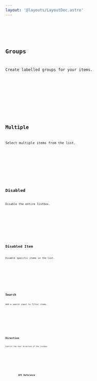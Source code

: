 ```yaml
---
layout: '@layouts/LayoutDoc.astro'
---
```










<Preview client:load>
	<Fragment slot="preview">
		<Default client:visible />
	</Fragment>
	<Fragment slot="code">
		<Code code={DefaultRaw} lang="tsx" />
	</Fragment>
</Preview>

## Groups

Create labelled groups for your items.

<Preview client:load>
	<Fragment slot="preview">
		<Group client:visible />
	</Fragment>
	<Fragment slot="code">
		<Code code={GroupRaw} lang="tsx" />
	</Fragment>
</Preview>

## Multiple

Select multiple items from the list.

<Preview client:load>
	<Fragment slot="preview">
		<Multiple client:visible />
	</Fragment>
	<Fragment slot="code">
		<Code code={MultipleRaw} lang="tsx" />
	</Fragment>
</Preview>

## Disabled

Disable the entire listbox.

<Preview client:load>
	<Fragment slot="preview">
		<Disabled client:visible />
	</Fragment>
	<Fragment slot="code">
		<Code code={DisabledRaw} lang="tsx" />
	</Fragment>
</Preview>

## Disabled Item

Disable specific items in the list.

<Preview client:load>
	<Fragment slot="preview">
		<DisabledItem client:visible />
	</Fragment>
	<Fragment slot="code">
		<Code code={DisabledItemRaw} lang="tsx" />
	</Fragment>
</Preview>

## Search

Add a search input to filter items.

<Preview client:load>
	<Fragment slot="preview">
		<Search client:visible />
	</Fragment>
	<Fragment slot="code">
		<Code code={SearchRaw} lang="tsx" />
	</Fragment>
</Preview>

## Direction

Control the text direction of the listbox.

<Preview client:load>
	<Fragment slot="preview">
		<Dir client:visible />
	</Fragment>
	<Fragment slot="code">
		<Code code={DirRaw} lang="tsx" />
	</Fragment>
</Preview>

## API Reference

<ApiTable />
